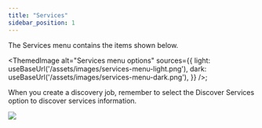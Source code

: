 ```yaml
---
title: "Services"
sidebar_position: 1
---
```


The Services menu contains the items shown below.

<ThemedImage
  alt="Services menu options"
  sources={{
    light: useBaseUrl('/assets/images/services-menu-light.png'),
    dark: useBaseUrl('/assets/images/services-menu-dark.png'),
  }}
/>;

When you create a discovery job, remember to select the Discover Services option to discover services information.

![](/assets/images/WEB-293_SoftwareServices-Discover-Options-2.png)
